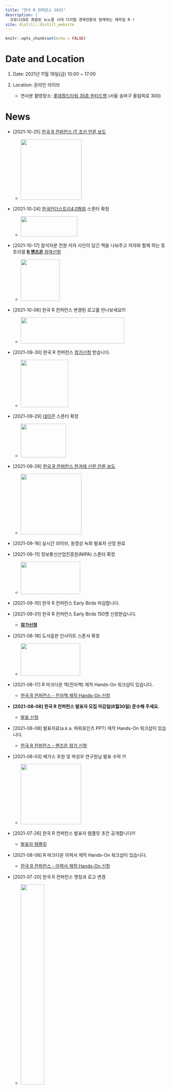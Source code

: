 ```yaml
---
title: "한국 R 컨퍼런스 2021"
description: |
  코로나19로 촉발된 뉴노멀 시대 디지털 경제전환과 함께하는 애자일 R !  
site: distill::distill_website
---
```


```r
knitr::opts_chunk$set(echo = FALSE)

```

# Date and Location

1.  Date: 2021년 11월 19일(금) 10:00 \~ 17:00

2.  Location: 온라인 라이브

    -   연사분 촬영장소: [롯데월드타워 35층 원티드랩](https://www.lwt.co.kr/en/main/main.do) (서울 송파구 올림픽로 300)

# News

-   [2021-10-25] [한국 R 컨퍼런스 IT 조선 언론 보도](http://it.chosun.com/m/svc/article.html?contid=2021102401022)

    -   ![](fig/it_chosun_logo.png){width="189"}

-   [2021-10-24] [한국인더스트리4.0협회](http://www.intreeforum.org/) 스폰터 확정

    -   [![](fig/intree_logo.jpg){width="176" height="63"}](http://www.intreeforum.org/)

-   [2021-10-17] 참석자분 전원 저자 사인이 담긴 책을 나눠주고 저자와 함께 하는 튜토리얼 [**R 핸즈온** 참여신청](https://festa.io/events/1863)

    -   ![](fig/r-handson.jpg){width="121" height="130"}

-   [2021-10-06] 한국 R 컨퍼런스 변경된 로고를 만나보세요!!!

    -   ![](fig/koRea_logo.png){width="322" height="81"}

-   [2021-09-30] 한국 R 컨퍼런스 [참가신청](registration.html) 받습니다.

    -   [![](fig/btn.png){width="148"}](https://www.wanted.co.kr/events/r_conference)

-   [2021-09-29] [데이콘](https://dacon.io/) 스폰터 확정

    -   ![](fig/dacon-logo.png){width="141" height="105"}

-   [2021-09-28] [한국 R 컨퍼런스 한겨레 신문 언론 보도](https://www.hani.co.kr/arti/science/science_general/1012214.html)

    -   ![](fig/hani-rconf.jpg){width="189"}

-   [2021-09-16] 실시간 라이브, 동영상 녹화 발표자 선정 완료

-   [2021-09-11] 정보통신산업진흥원(NIPA) 스폰터 확정

    -   ![](fig/nipa_logo.jpg){width="185" height="101"}

-   [2021-09-10] 한국 R 컨퍼런스 Early Birds 마감합니다.

-   [2021-09-01] 한국 R 컨퍼런스 Early Birds 150명 신청받습니다.

    -   [**참가신청**](https://www.wanted.co.kr/events/r_conference)

-   [2021-08-18] 도서출판 인사이트 스폰서 확정

    -   ![](fig/insight_logo.jpg){width="185" height="101"}

-   [2021-08-17] R 마크다운 책(전자책) 제작 Hands-On 워크샵이 있습니다.

    -   [한국 R 컨퍼런스 - 전자책 제작 Hands-On 신청](https://festa.io/events/1726)

-   **[2021-08-08] 한국 R 컨퍼런스 발표자 모집 마감일(8월30일) 준수해 주세요.**

    -   [발표 신청](https://victorlee5.typeform.com/to/EJK7aEva)

-   [2021-08-08] 발표자료(a.k.a. 파워포인즈 PPT) 제작 Hands-On 워크샵이 있습니다.

    -   [한국 R 컨퍼런스 - 핸즈온 참가 신청](https://festa.io/events/1726)

-   [2021-08-03] 베가스 후원 및 박성우 연구원님 발표 수락 !!!

    -   ![](fig/begas_logo.png){width="188"}

-   [2021-07-26] 한국 R 컨퍼런스 발표자 템플릿 초안 공개합니다!!!

    -   [발표자 템플릿](https://github.com/tidyverse-korea/templates)

-   [2021-08-06] R 마크다운 이력서 제작 Hands-On 워크샵이 있습니다.

    -   [한국 R 컨퍼런스 - 이력서 제작 Hands-On 신청](https://festa.io/events/1707)

-   [2021-07-20] 한국 R 컨퍼런스 명칭과 로고 변경

    -   ![](fig/koRea_logo.png){width="40%"}

-   [2021-07-16] R Consortium 후원 확정

    -   [![](fig/R_Consortium-logo-horizontal-color.png){width="36%"}](https://www.r-consortium.org/)

-   [2021-07-15] useR! 2021 Korea 컨퍼런스 발표자 모집 시작합니다.

    -   [발표 신청](https://victorlee5.typeform.com/to/EJK7aEva)

-   [2021-07-23] R 마크다운 명함 제작 Hands-On 워크샵이 있습니다.

    -   [useR! 2021 Korea - 명함제작 신청](https://festa.io/events/1679)

-   [2021-07-10] "R 사용자회" 행동 규범(Code of Conduct) 함께 작성했습니다.

-   [2021-07-09] R 컨퍼런스 포스터 제작 Hands-On 워크샵이 있습니다.

    -   [useR! 2021 Korea - R 컨퍼런스 포스터 제작 Hands-On 신청](https://festa.io/events/1666)

-   [2021-07-07] 데이터야놀자 커뮤니티가 함께 합니다.

    -   ![](fig/datayanolja_logo.png){width="282"}

-   [2021-07-04] 유충현 Keynote 발표 수락 !!!

    -   ![](fig/choonghyun_ryu.png){width="98" height="92"}

-   [2021-07-02] `useR 2021 Korea` 웹사이트 Hands-on 코딩 !!!

    -   [festa 이벤트](https://festa.io/events/1653)

-   [2021-07-01] `Julia Silge` Keynote 발표 수락 !!!

    -   ![](fig/julia_silge.jpg){width="98" height="92"}

-   [2021-06-30] `useR 2021 Korea` 컨퍼런스 포스터 초안 준비

    -   [`poster` 브랜치](https://github.com/tidyverse-korea/rconf/tree/poster)

-   [2021-06-22] 제이펍 스폰서

    -   ![](fig/jpub-logo.jpeg){width="159" height="85"}

-   [2021-06-20] `useR 2021 Korea` 로고 제작:

    -   ![](fig/useR_Korea.png){width="119" height="117"}

-   [2021-06-19] `useR 2021 Korea` 장소 섭외 중 (Open UP 등)

-   [2021-06-15] R 컨퍼런스 명칭 확정: `useR 2021 Korea`

-   [2021-06-10] R 컨퍼런스 일시 확정: 11월 19일
